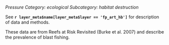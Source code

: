 *Pressure*
*Category: ecological*
*Subcategory: habitat destruction*

See **`r layer_meta$name[layer_meta$layer == 'fp_art_hb']`** for description of data and methods.

These data are from Reefs at Risk Revisited (Burke et al. 2007) and describe the prevalence of blast fishing. 
